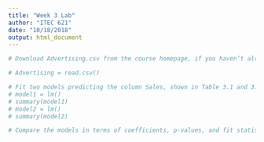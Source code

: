 ```yaml
---
title: "Week 3 Lab"
author: "ITEC 621"
date: "10/18/2018"
output: html_document
---
```


```r
# Download Advertising.csv from the course homepage, if you haven’t already, and load it as a data frame Advertising.

# Advertising = read.csv()

# Fit two models predicting the column Sales, shown in Table 3.1 and 3.4 in the ISLR textbook below.
# model1 = lm()
# summary(model1)
# model2 = lm()
# summary(model2)

# Compare the models in terms of coefficients, p-values, and fit statistics.

```